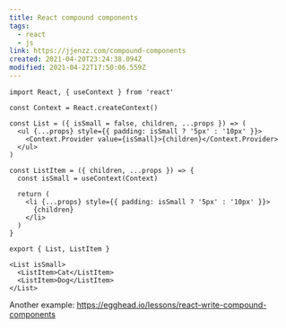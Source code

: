 ```yaml
---
title: React compound components
tags:
  - react
  - js
link: https://jjenzz.com/compound-components
created: 2021-04-20T23:24:38.094Z
modified: 2021-04-22T17:50:06.559Z
---
```


```tsx
import React, { useContext } from 'react'

const Context = React.createContext()

const List = ({ isSmall = false, children, ...props }) => (
  <ul {...props} style={{ padding: isSmall ? '5px' : '10px' }}>
    <Context.Provider value={isSmall}>{children}</Context.Provider>
  </ul>
)

const ListItem = ({ children, ...props }) => {
  const isSmall = useContext(Context)

  return (
    <li {...props} style={{ padding: isSmall ? '5px' : '10px' }}>
      {children}
    </li>
  )
}

export { List, ListItem }
```

```tsx
<List isSmall>
  <ListItem>Cat</ListItem>
  <ListItem>Dog</ListItem>
</List>
```

Another example: https://egghead.io/lessons/react-write-compound-components

